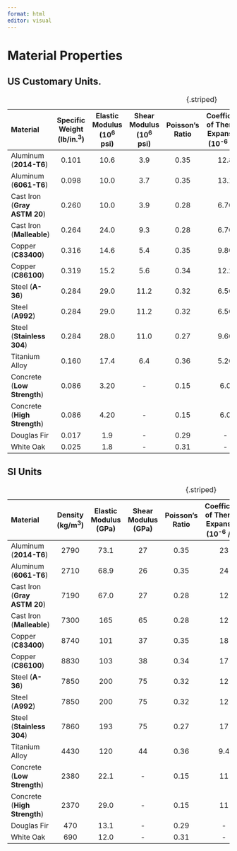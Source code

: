 ```yaml
---
format: html
editor: visual
---
```


# Material Properties {#sec-material-properties}

## US Customary Units.

| Material                     | Specific Weight (lb/in.^3^) | Elastic Modulus (10^6^ psi) | Shear Modulus (10^6^ psi) | Poisson's Ratio | Coefficient of Thermal Expansion (10^-6^ /°F) | Yield Strength (Tens.) (ksi) | Yield Strength (Comp.) (ksi) | Ultimate Strength (Tens.) (ksi) | Ultimate Strength (Comp.) (ksi) |
|:-----------------------------|:---------------------------:|:---------------------------:|:-------------------------:|:---------------:|:---------------------------------------------:|:----------------------------:|:----------------------------:|:-------------------------------:|:-------------------------------:|
| Aluminum (**2014-T6**)       |            0.101            |            10.6             |            3.9            |      0.35       |                     12.8                      |              60              |              60              |               68                |               68                |
| Aluminum (**6061-T6**)       |            0.098            |            10.0             |            3.7            |      0.35       |                     13.1                      |              37              |              37              |               42                |               42                |
| Cast Iron (**Gray ASTM 20**) |            0.260            |            10.0             |            3.9            |      0.28       |                     6.70                      |              \-              |              \-              |               26                |               96                |
| Cast Iron (**Malleable**)    |            0.264            |            24.0             |            9.3            |      0.28       |                     6.70                      |              33              |              \-              |               40                |               83                |
| Copper (**C83400**)          |            0.316            |            14.6             |            5.4            |      0.35       |                     9.80                      |             11.4             |             11.4             |               35                |               35                |
| Copper (**C86100**)          |            0.319            |            15.2             |            5.6            |      0.34       |                     12.2                      |              50              |              50              |               95                |               95                |
| Steel (**A-36**)             |            0.284            |            29.0             |           11.2            |      0.32       |                     6.50                      |              36              |              36              |               58                |               58                |
| Steel (**A992**)             |            0.284            |            29.0             |           11.2            |      0.32       |                     6.50                      |              50              |              50              |               65                |               65                |
| Steel (**Stainless 304**)    |            0.284            |            28.0             |           11.0            |      0.27       |                     9.60                      |              30              |              30              |               75                |               75                |
| Titanium Alloy               |            0.160            |            17.4             |            6.4            |      0.36       |                     5.20                      |             134              |             134              |               145               |               145               |
| Concrete (**Low Strength**)  |            0.086            |            3.20             |            \-             |      0.15       |                      6.0                      |              \-              |              \-              |               \-                |               3.0               |
| Concrete (**High Strength**) |            0.086            |            4.20             |            \-             |      0.15       |                      6.0                      |              \-              |              \-              |               \-                |               6.0               |
| Douglas Fir                  |            0.017            |             1.9             |            \-             |      0.29       |                      \-                       |              \-              |              \-              |              15.0               |               7.2               |
| White Oak                    |            0.025            |             1.8             |            \-             |      0.31       |                      \-                       |              \-              |              \-              |               \-                |               7.4               |

: {.striped}

## SI Units

| Material                     | Density (kg/m^3^) | Elastic Modulus (GPa) | Shear Modulus (GPa) | Poisson's Ratio | Coefficient of Thermal Expansion (10^-6^ /°C) | Yield Strength (Tens.) (MPa) | Yield Strength (Comp.) (MPa) | Ultimate Strength (Tens.) (MPa) | Ultimate Strength (Comp.) (MPa) |
|:-----------------------------|:-----------------:|:---------------------:|:-------------------:|:---------------:|:---------------------------------------------:|:----------------------------:|:----------------------------:|:-------------------------------:|:-------------------------------:|
| Aluminum (**2014-T6**)       |       2790        |         73.1          |         27          |      0.35       |                      23                       |             414              |             414              |               469               |               469               |
| Aluminum (**6061-T6**)       |       2710        |         68.9          |         26          |      0.35       |                      24                       |             255              |             255              |               290               |               290               |
| Cast Iron (**Gray ASTM 20**) |       7190        |         67.0          |         27          |      0.28       |                      12                       |              \-              |              \-              |               179               |               669               |
| Cast Iron (**Malleable**)    |       7300        |          165          |         65          |      0.28       |                      12                       |             230              |              \-              |               345               |               620               |
| Copper (**C83400**)          |       8740        |          101          |         37          |      0.35       |                      18                       |              70              |              70              |               241               |               241               |
| Copper (**C86100**)          |       8830        |          103          |         38          |      0.34       |                      17                       |             345              |             345              |               655               |               655               |
| Steel (**A-36**)             |       7850        |          200          |         75          |      0.32       |                      12                       |             250              |             250              |               400               |               400               |
| Steel (**A992**)             |       7850        |          200          |         75          |      0.32       |                      12                       |             345              |             345              |               450               |               450               |
| Steel (**Stainless 304**)    |       7860        |          193          |         75          |      0.27       |                      17                       |             207              |             207              |               517               |               517               |
| Titanium Alloy               |       4430        |          120          |         44          |      0.36       |                      9.4                      |             924              |             924              |              1000               |              1000               |
| Concrete (**Low Strength**)  |       2380        |         22.1          |         \-          |      0.15       |                      11                       |              \-              |              \-              |               \-                |               20                |
| Concrete (**High Strength**) |       2370        |         29.0          |         \-          |      0.15       |                      11                       |              \-              |              \-              |               \-                |               30                |
| Douglas Fir                  |        470        |         13.1          |         \-          |      0.29       |                      \-                       |              \-              |              \-              |               100               |               48                |
| White Oak                    |        690        |         12.0          |         \-          |      0.31       |                      \-                       |              \-              |              \-              |               \-                |               51                |

: {.striped}
